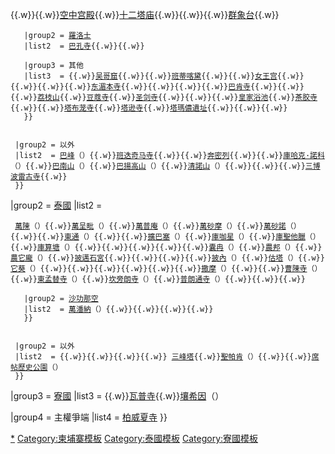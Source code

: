 {{Navbox
|name      = 吴哥古迹
|image     = 
|title     = [[吴哥古迹]]
|listclass = hlist

|group1 = [[柬埔寨]]
|list1  = <div>
  {{Navbox|child
  |group1 = 吳哥地區
  |list1  = <div>
    {{Navbox|child
    |group1 = [[大吳哥]]
    |list1  = [[大吳哥]]{{.w}}[[巴普昂寺]]{{.w}}[[巴戎寺]]{{.w}}{{tsl|en|Khleangs|南北圖書館}}{{.w}}{{tsl|en|Mangalartha|摩迦拉陀寺}}{{.w}}[[空中宫殿]]{{.w}}[[十二塔庙]]{{.w}}{{tsl|en|Preah Palilay|聖琶麗寺}}{{.w}}{{tsl|en|Preah Pithu|聖佛寺}}{{.w}}[[群象台]]{{.w}}{{tsl|en|Terrace of the Leper King|癩王台}}

    |group2 = [[羅洛士]]
    |list2  = [[巴孔寺]]{{.w}}{{tsl|en|Lolei|羅雷寺}}{{.w}}{{tsl|en|Preah Ko|聖牛寺}}

    |group3 = 其他
    |list3  = {{tsl|en|Ak Yum|亞揚}}{{.w}}[[吴哥窟]]{{.w}}{{tsl|en|Baksei Chamkrong|巴薩曾空}}{{.w}}[[斑黛喀蒂寺|班蒂喀黛]]{{.w}}{{tsl|en|Banteay Samré|班蒂色瑪}}{{.w}}[[女王宫]]{{.w}}{{tsl|en|Bat Chum|巴瓊}}{{.w}}{{tsl|en|Chau Say Tevoda|周薩神廟}}{{.w}}{{tsl|en|East Baray|東水庫}}{{.w}}[[东湄本寺]]{{.w}}{{tsl|en|Kbal Spean|高布斯濱}}{{.w}}{{tsl|en|Krol Ko|牛場寺}}{{.w}}{{tsl|en|Neak Pean|涅槃宮}}{{.w}}[[巴肯寺]]{{.w}}{{tsl|en|Phnom Bok|博山 (柬埔寨)|博山}}{{.w}}{{tsl|en|Phnom Krom|豬山}}{{.w}}[[荔枝山]]{{.w}}[[豆蔻寺]]{{.w}}[[圣剑寺]]{{.w}}{{tsl|en|Pre Rup|變身塔}}{{.w}}{{tsl|en|Spean Thma|石橋 (柬埔寨)|石橋}}{{.w}}[[皇家浴池]]{{.w}}[[茶胶寺]]{{.w}}{{tsl|en|Ta Nei|塔內}}{{.w}}[[塔布茏寺]]{{.w}}[[塔逊寺]]{{.w}}[[塔瑪儂遺址]]{{.w}}{{tsl|en|West Baray|西水庫}}{{.w}}{{tsl|en|West Mebon|西湄蓬}}{{.w}}{{tsl|en|Yaśodharapura|耶瑣陀羅補羅}}
    }}
  </div>

  |group2 = 以外
  |list2  = [[巴峰]]（{{lang|la|Ba Phnom}}）{{.w}}[[班迭奇马寺]]{{.w}}{{tsl|en|Banteay Prey Nokor|普利諾哥宮}}{{.w}}[[奔密列]]{{.w}}{{tsl|en|Koh Ker|科克 (柬埔寨)|科克}}{{.w}}[[庫哈克·諾科]]（{{lang|la|Kuhak Nokor}}）{{.w}}[[巴南山]]（{{lang|la|Phnom Banan}}）{{.w}}[[巴揚高山]]（{{lang|la|Phnom Bayangkao}}）{{.w}}[[清諾山]]（{{lang|la|Phnom Chhnok}}）{{.w}}{{tsl|en|Phnom Chisor|奇梳山}}{{.w}}{{tsl|en|Preah Khan Kompong Svay|甘榜的聖劍寺}}{{.w}}[[三博波雷古寺]]{{.w}}{{tsl|en|Tonle Bati|浸禮河}}
  }}
</div>

|group2 = [[泰國]]
|list2  = <div>
  {{Navbox|child
  |group1 = [[依善地區]]
  |list1  = <div>
    {{Navbox|child
    |group1 = [[呵叻高原]]
    |list1  = [[萬安南]]（{{lang|la|Ban Anan}}）{{.w}}{{tsl|fr|Prasat Ban Bu|萬布宮}}{{.w}}[[萬陳]]（{{lang|la|Ban Chan}}）{{.w}}[[萬呈毗]]（{{lang|la|Ban Chang Pi}}）{{.w}}[[萬普庵]]（{{lang|la|Ban Pluang}}）{{.w}}[[萬砂摩]]（{{lang|la|Ban Samor}}）{{.w}}[[萬砂諾]]（{{lang|la|Ban Sanom}}）{{.w}}{{tsl|fr|Prasat Hin Chom Phra|宗帕石宮}}{{.w}}[[東通]]（{{lang|la|Don Tuan}}）{{.w}}{{tsl|th|ปราสาทบ้านปราสาท|匯他探宮}}{{.w}}[[擴巴塞]]（{{lang|la|Khok Prasat}}）{{.w}}[[庫咖星]]（{{lang|la|Ku Ka Sing}}）{{.w}}[[庫聖他臘]]（{{lang|la|Ku San Tarat}}）{{.w}}[[庫算塘]]（{{lang|la|Ku Suan Tang}}）{{.w}}{{tsl|fr|Kuti Reussi n°2 (Ban Khok Mueang)|峰城苦行者之家}}{{.w}}{{tsl|fr|Kuti Reussi n°1 (Ban Nong Bea Lai|農巴萊苦行者之家}}{{.w}}{{tsl|fr|Prasat Mueang Kaek|客人之城}}{{.w}}{{tsl|en|Muang Tum|謙卑之城}}{{.w}}[[囊冉]]（{{lang|la|Nang Ram}}）{{.w}}[[農邦]]（{{lang|la|Nong Plong}}）{{.w}}[[農它龐]]（{{lang|la|Nong Ta Plaeng}}）{{.w}}[[披邁石宮]]{{.w}}{{tsl|fr|Prasat Phnom Wan|日之丘宮}}{{.w}}{{tsl|en|Phanom Rung historical park|彩虹之丘歷史公園}}{{.w}}{{tsl|fr|Prasat Phum Pon|蓬傍宮}}{{.w}}[[披內]]（{{lang|la|Pluei Noi}}）{{.w}}[[估塔]]（{{lang|la|Prang Goo}}）{{.w}}[[它葵]]（{{lang|la|Ta Khwai}}）{{.w}}{{tsl|fr|Prasat Ta Leng|準星宮}}{{.w}}{{tsl|fr|Prasat Ta Muen|它滿宮}}{{.w}}{{tsl|fr|Prasat Ta Muen Toch|它滿托宮}}{{.w}}{{tsl|la|Prasat Tha Piang Tia|茶坪替宮}}{{.w}}{{tsl|fr|Prasat Ta Muen Thom|它滿吞宮}}{{.w}}[[撒摩]]（{{lang|la|Thamor}}）{{.w}}{{tsl|en|Prasat Sikhoraphum|式荷拉馮宮}}{{.w}}[[曹陳寺]]（{{lang|la|Wat Chao Chan}}）{{.w}}[[東孟替寺]]（{{lang|la|Wat Dong Muang Tei}}）{{.w}}[[坎旁朗寺]]（{{lang|la|Wat Kampang Lang}}）{{.w}}[[普朗通寺]]（{{lang|la|Wat Prang Thong}}）{{.w}}{{tsl|fr|Prasat Sa Kamphaeng Noi|小水池宮}}{{.w}}{{tsl|fr|Prasat Sa Kamphaeng Yai|大水池宮}}{{.w}}{{tsl|fr|Prasat Yai Ngao|寂寞祖母宮}}

    |group2 = [[沙功那空]]
    |list2  = [[萬潘納]]（{{lang|la|Ban Panna}}）{{.w}}{{tsl|en|Phra That Choeng Chum|秤春遺跡}}{{.w}}{{tsl|en|Phra That Dum|杜遺跡}}{{.w}}{{tsl|en|Phra That Narai Cheng Weng|那萊鄭翁遺跡}}{{.w}}{{tsl|en|Phra That Phu Pek|富泊遺跡}}
    }}
  </div>

  |group2 = 以外
  |list2  = {{tsl|fr|Prasat Khao Lon|禿山宮}}{{.w}}{{tsl|fr|Prasat Khao Noi|小山宮}}{{.w}}{{tsl|en|Mueang Sing historical park|獅子之城歷史公園}}{{.w}}{{tsl|fr|Prang Khaek|客人之塔}}{{.w}} [[三峰塔]]{{.w}}[[聖帕肯]]（{{lang|la|San Pra Kan}}）{{.w}}{{tsl|en|Sdok Kok Thom|大薩多廓}}{{.w}}[[席帖歷史公園]]（{{lang|la|Sri Thep Historical Park}}）
  }}
</div>

|group3 = [[寮國]]
|list3  = {{tsl|en|Oum Moung|溫孟}}{{.w}}[[瓦普寺]]{{.w}}[[壤希因]]（{{lang|la|Rueang Hin}}）

|group4 = 主權爭端
|list4  = [[柏威夏寺]]
}}
<noinclude>
{{collapsible option}}
{{DEFAULTSORT:Ankor吳哥古跡}}
[[Category:吳哥古跡|*]]
[[Category:柬埔寨模板]]
[[Category:泰國模板]]
[[Category:寮國模板]]
</noinclude>